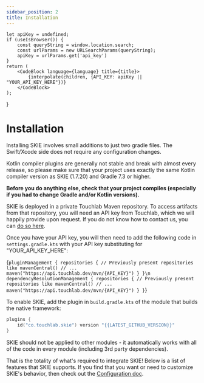 ```yaml
---
sidebar_position: 2
title: Installation
---
```


    let apiKey = undefined;
    if (useIsBrowser()) {
        const queryString = window.location.search;
        const urlParams = new URLSearchParams(queryString);
        apiKey = urlParams.get('api_key')
    }
    return (
        <CodeBlock language={language} title={title}>
            {interpolate(children, {API_KEY: apiKey || "YOUR_API_KEY_HERE"})}
        </CodeBlock>
    );
}


# Installation

Installing SKIE involves small additions to just two gradle files. The Swift/Xcode side does not require any configuration changes.

Kotlin compiler plugins are generally not stable and break with almost every release, so please make sure that your project uses exactly the same Kotlin compiler version as SKIE (1.7.20) and Gradle 7.3 or higher.

**Before you do anything else, check that your project compiles (especially if you had to change Gradle and/or Kotlin versions).**

SKIE is deployed in a private Touchlab Maven repository. To access artifacts from that repository, you will need an API key from Touchlab, which we will happily provide upon request. If you do not know how to contact us, you can [do so here](https://touchlab.co/contact-us/).

Once you have your API key, you will then need to add the following code in `settings.gradle.kts` with your API key substituting for "YOUR_API_KEY_HERE":

<ApiKeyInterpolatedCodeBlock
    language="kotlin"
    title="settings.gradle.kts">
{`pluginManagement {
    repositories {
        // Previously present repositories like mavenCentral()
        // ...
        maven("https://api.touchlab.dev/mvn/{API_KEY}")
    }
}\n
dependencyResolutionManagement {
    repositories {
        // Previously present repositories like mavenCentral()
        // ...
        maven("https://api.touchlab.dev/mvn/{API_KEY}")
    }
}`}
</ApiKeyInterpolatedCodeBlock>

To enable SKIE, add the plugin in `build.gradle.kts` of the module that builds the native framework:

```kotlin title=build.gradle.kts
plugins {
    id("co.touchlab.skie") version "{{LATEST_GITHUB_VERSION}}"
}
```

SKIE should not be applied to other modules - it automatically works with all of the code in every module (including 3rd party dependencies).

That is the totality of what's required to integrate SKIE! Below is a list of features that SKIE supports. If you find that you want or need to customize SKIE's behavior, then check out the [Configuration doc](/docs/Configuration/Configuration.md).
